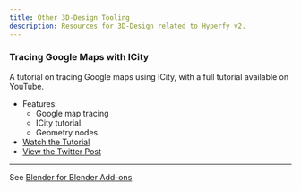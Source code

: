 ```yaml
---
title: Other 3D-Design Tooling
description: Resources for 3D-Design related to Hyperfy v2.
---
```



### Tracing Google Maps with ICity
A tutorial on tracing Google maps using ICity, with a full tutorial available on YouTube.
* Features:
  + Google map tracing
  + ICity tutorial
  + Geometry nodes
* [Watch the Tutorial](https://youtu.be/Xgm5NZF46-Y)
* [View the Twitter Post](https://x.com/hothifasmair/status/1888665404500816037?s=46)

---


See [Blender for Blender Add-ons](/3d/blender/)